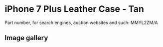 
# iPhone 7 Plus Leather Case - Tan

Part number, for search engines, auction websites and such: MMYL2ZM/A

## Image gallery

<div style={{ width: '100%', maxWidth: '768px' }}>
<GalleryComponent
    images={[
      {
        original: "/everysource/MMYL2.webp",
        thumbnail: "/everypreview/MMYL2.webp",
      },
      {
        original: "/everysource/MMYL2_AV1_GOLD.webp",
        thumbnail: "/everypreview/MMYL2_AV1_GOLD.webp",
      },
      {
        original: "/everysource/MMYL2_AV1_JET_BLACK.webp",
        thumbnail: "/everypreview/MMYL2_AV1_JET_BLACK.webp",
      },
      {
        original: "/everysource/MMYL2_AV1_RED.webp",
        thumbnail: "/everypreview/MMYL2_AV1_RED.webp",
      },
      {
        original: "/everysource/MMYL2_AV1_SILVER.webp",
        thumbnail: "/everypreview/MMYL2_AV1_SILVER.webp",
      },
      {
        original: "/everysource/MMYL2_AV2.webp",
        thumbnail: "/everypreview/MMYL2_AV2.webp",
      }
    ]}
  />
</div>